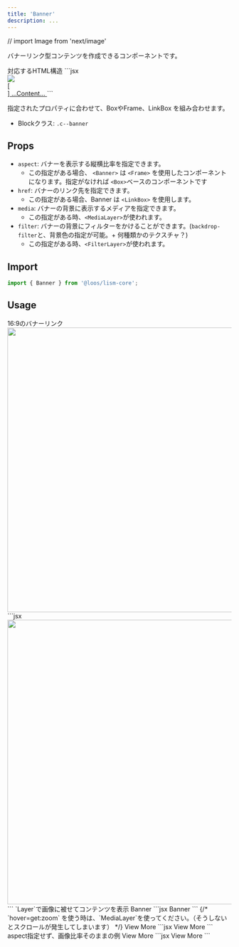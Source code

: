 ```yaml
---
title: 'Banner'
description: ...
---
```


// import Image from 'next/image'

バナーリンク型コンテンツを作成できるコンポーネントです。

<Preview>
	<PreviewTitle>対応するHTML構造</PreviewTitle>
	<PreviewCode>
		```jsx
		<a class='c--banner is--frame is--linkBox' href='###'>
			<div class='l--layer l--layer--media -z:-1'>
				<img src='...' />
			</div>
			[<div class='l--layer l--layer--filter -z:-1'>]
			...Content...
		</a>
		```
	</PreviewCode>
</Preview>

指定されたプロパティに合わせて、BoxやFrame、LinkBox を組み合わせます。

- Blockクラス: `.c--banner`


## Props

- `aspect`: バナーを表示する縦横比率を指定できます。
	- この指定がある場合、 `<Banner>` は `<Frame>` を使用したコンポーネントになります。指定がなければ `<Box>`ベースのコンポーネントです
- `href`: バナーのリンク先を指定できます。
	- この指定がある場合、Banner は `<LinkBox>` を使用します。
- `media`: バナーの背景に表示するメディアを指定できます。
	- この指定がある時、`<MediaLayer>`が使われます。
- `filter`: バナーの背景にフィルターをかけることができます。(`backdrop-filter`と、背景色の指定が可能。+ 何種類かのテクスチャ？)
	- この指定がある時、`<FilterLayer>`が使われます。


## Import

```js
import { Banner } from '@loos/lism-core';
```


## Usage


<Preview>
	<PreviewTitle>16:9のバナーリンク</PreviewTitle>
	<PreviewArea p={30}>
		<Banner href='#banner-link' aspect='16/9' maxW='s'>
			<img src='/img.jpg' alt='' width='960' height='640' loading='lazy' />
		</Banner>
	</PreviewArea>
	<PreviewCode>
		```jsx
		<Banner href='#banner-link' aspect='16/9'>
			<img src='/img.jpg' alt='' width='960' height='640' loading='lazy' />
		</Banner>
		```
	</PreviewCode>
</Preview>


<Preview>
	<PreviewTitle>`Layer`で画像に被せてコンテンツを表示</PreviewTitle>
	<PreviewArea p={30}>
		<Banner href='#banner-link' aspect='16/9' bdrs='l'>
			<Media src='/img.jpg' alt='' width='960' height='640' loading='lazy' />
			<FilterLayer bgc='#000:40%' blur='2px' />
			<Layer inset='0' isFlow='s' p='box' c='white'>
				<Text fz='2xl' fw='bold'>Banner</Text>
				<DammyText />
			</Layer>
		</Banner>
	</PreviewArea>
	<PreviewCode>
		```jsx
		<Banner href='#banner-link' aspect='16/9' bdrs='l'>
			<Media src='/img.jpg' alt='' width='960' height='640' loading='lazy' />
			<FilterLayer bgc='black:40%' blur='2px' />
			<Layer inset='0' isFlow='s' p='box' c='white'>
				<Text fz='2xl' fw='bold'>Banner</Text>
				<DammyText />
			</Layer>
		</Banner>
		```
	</PreviewCode>
</Preview>



<Preview>
	{/* <PreviewTitle>`hover=get:zoom` を使う時は、`MediaLayer`を使ってください。（そうしないとスクロールが発生してしまいます）</PreviewTitle> */}
	<PreviewArea p={30}>
		<Banner href='#banner-link' aspect='16/9' hover='pass' bdrs='l'>
			<MediaLayer src='/img.jpg' alt='' width='960' height='640' loading='lazy' hover='get:zoom'/>
			<FilterLayer bgc='black:20%' blur='4px' hover='get:show'/>
			<Layer position='center' bgc='black:50%' bdrs='l' hover='get:show'>
				<Text p='box' c='white'>View More</Text>
			</Layer>
		</Banner>
	</PreviewArea>
	<PreviewCode>
		```jsx
		<Banner href='#banner-link' aspect='16/9' hover='pass' bdrs='l'>
			<MediaLayer src='/img.jpg' alt='' width='960' height='640' loading='lazy' hover='get:zoom'/>
			<FilterLayer bgc='black:20%' blur='4px' hover='get:show'/>
			<Layer position='center' bgc='black:50%' bdrs='l' hover='get:show'>
				<Text p='box' c='white'>View More</Text>
			</Layer>
		</Banner>
		```
	</PreviewCode>
</Preview>


<Preview>
	<PreviewTitle>aspect指定せず、画像比率そのままの例</PreviewTitle>
	<PreviewArea p={30}>
		<Banner href='#banner-link' hover={['bxsh:3', 'pass']} bdrs='l'>
			<Media hover='get:zoom' src='/img.jpg' alt='' width='960' height='640' />
			<FilterLayer hover='get:hide' bgc='black:10%' blur='2px' />
			<Layer hover='get:hide' position='center' bgc='black:50%' bdrs='l'>
				<Text length='xs' p='box' c='white'>View More</Text>
			</Layer>
		</Banner>
	</PreviewArea>
	<PreviewCode>
		```jsx
		<Banner href='#banner-link' hover={['bxsh:3', 'pass']} bdrs='l'>
			<Media hover='get:zoom' src='/img.jpg' alt='' width='960' height='640' />
			<FilterLayer hover='get:hide' bgc='black:10%' blur='2px' />
			<Layer hover='get:hide' position='center' bgc='black:50%' bdrs='l'>
				<Text length='xs' p='box' c='white'>View More</Text>
			</Layer>
		</Banner>
		```
	</PreviewCode>
</Preview>


